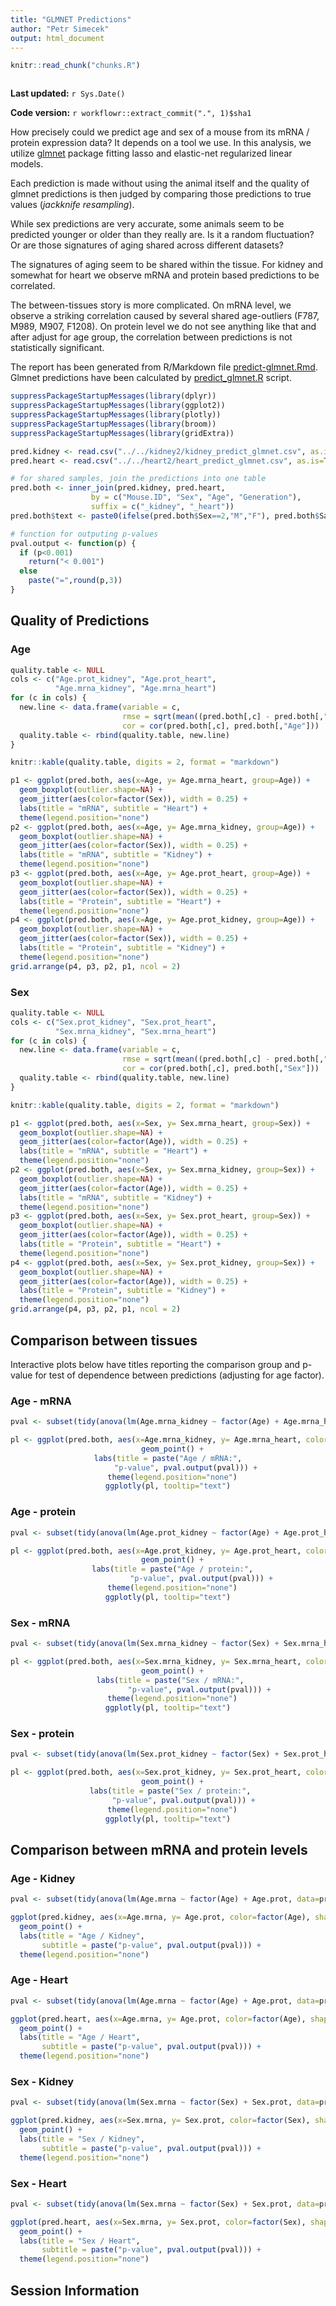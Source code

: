 ```yaml
---
title: "GLMNET Predictions"
author: "Petr Simecek"
output: html_document
---
```


```r
knitr::read_chunk("chunks.R")
```

```r
```

**Last updated:** `r Sys.Date()`

**Code version:** `r workflowr::extract_commit(".", 1)$sha1`


How precisely could we predict age and sex of a mouse from its mRNA / protein expression data? It depends on a tool we use. In this analysis, we utilize [glmnet](https://cran.r-project.org/web/packages/glmnet/index.html) package fitting lasso and elastic-net regularized linear models. 

Each prediction is made without using the animal itself and the quality of glmnet predictions is then judged by comparing those predictions to true values (*jackknife resampling*). 

While sex predictions are very accurate, some animals seem to be predicted younger or older than they really are. Is it a random fluctuation? Or are those signatures of aging shared across different datasets?

The signatures of aging seem to be shared within the tissue. For kidney and somewhat for heart we observe mRNA and protein based predictions to be correlated.

The between-tissues story is more complicated. On mRNA level, we observe a striking correlation caused by several shared age-outliers (F787, M989, M907, F1208). On protein level we do not see anything like that and after adjust for age group, the correlation between predictions is not statistically significant. 

The report has been generated from R/Markdown file [predict-glmnet.Rmd](https://github.com/simecek/TheAgingProteome/blob/master/analysis/predict-glmnet.Rmd). Glmnet predictions have been calculated by [predict_glmnet.R](https://github.com/simecek/TheAgingProteome/blob/master/code/predict_glmnet.R) script.

```r
suppressPackageStartupMessages(library(dplyr))
suppressPackageStartupMessages(library(ggplot2))
suppressPackageStartupMessages(library(plotly))
suppressPackageStartupMessages(library(broom))
suppressPackageStartupMessages(library(gridExtra))

pred.kidney <- read.csv("../../kidney2/kidney_predict_glmnet.csv", as.is=TRUE)
pred.heart <- read.csv("../../heart2/heart_predict_glmnet.csv", as.is=TRUE)

# for shared samples, join the predictions into one table
pred.both <- inner_join(pred.kidney, pred.heart, 
                  by = c("Mouse.ID", "Sex", "Age", "Generation"),
                  suffix = c("_kidney", "_heart"))
pred.both$text <- paste0(ifelse(pred.both$Sex==2,"M","F"), pred.both$Sample.Number_kidney)

# function for outputing p-values
pval.output <- function(p) {
  if (p<0.001) 
    return("< 0.001") 
  else 
    paste("=",round(p,3))
}

```


## Quality of Predictions

### Age

```r
quality.table <- NULL
cols <- c("Age.prot_kidney", "Age.prot_heart", 
          "Age.mrna_kidney", "Age.mrna_heart")
for (c in cols) {
  new.line <- data.frame(variable = c,
                         rmse = sqrt(mean((pred.both[,c] - pred.both[,"Age"])^2)),
                         cor = cor(pred.both[,c], pred.both[,"Age"]))
  quality.table <- rbind(quality.table, new.line)
}

knitr::kable(quality.table, digits = 2, format = "markdown")
```

```r
p1 <- ggplot(pred.both, aes(x=Age, y= Age.mrna_heart, group=Age)) +
  geom_boxplot(outlier.shape=NA) +
  geom_jitter(aes(color=factor(Sex)), width = 0.25) +
  labs(title = "mRNA", subtitle = "Heart") +
  theme(legend.position="none")
p2 <- ggplot(pred.both, aes(x=Age, y= Age.mrna_kidney, group=Age)) +
  geom_boxplot(outlier.shape=NA) +
  geom_jitter(aes(color=factor(Sex)), width = 0.25) +
  labs(title = "mRNA", subtitle = "Kidney") +
  theme(legend.position="none")
p3 <- ggplot(pred.both, aes(x=Age, y= Age.prot_heart, group=Age)) +
  geom_boxplot(outlier.shape=NA) +
  geom_jitter(aes(color=factor(Sex)), width = 0.25) +
  labs(title = "Protein", subtitle = "Heart") +
  theme(legend.position="none")
p4 <- ggplot(pred.both, aes(x=Age, y= Age.prot_kidney, group=Age)) +
  geom_boxplot(outlier.shape=NA) +
  geom_jitter(aes(color=factor(Sex)), width = 0.25) +
  labs(title = "Protein", subtitle = "Kidney") +
  theme(legend.position="none")
grid.arrange(p4, p3, p2, p1, ncol = 2)
```


### Sex 

```r
quality.table <- NULL
cols <- c("Sex.prot_kidney", "Sex.prot_heart", 
          "Sex.mrna_kidney", "Sex.mrna_heart")
for (c in cols) {
  new.line <- data.frame(variable = c,
                         rmse = sqrt(mean((pred.both[,c] - pred.both[,"Sex"])^2)),
                         cor = cor(pred.both[,c], pred.both[,"Sex"]))
  quality.table <- rbind(quality.table, new.line)
}

knitr::kable(quality.table, digits = 2, format = "markdown")
```

```r
p1 <- ggplot(pred.both, aes(x=Sex, y= Sex.mrna_heart, group=Sex)) +
  geom_boxplot(outlier.shape=NA) +
  geom_jitter(aes(color=factor(Age)), width = 0.25) +
  labs(title = "mRNA", subtitle = "Heart") +
  theme(legend.position="none")
p2 <- ggplot(pred.both, aes(x=Sex, y= Sex.mrna_kidney, group=Sex)) +
  geom_boxplot(outlier.shape=NA) +
  geom_jitter(aes(color=factor(Age)), width = 0.25) +
  labs(title = "mRNA", subtitle = "Kidney") +
  theme(legend.position="none")
p3 <- ggplot(pred.both, aes(x=Sex, y= Sex.prot_heart, group=Sex)) +
  geom_boxplot(outlier.shape=NA) +
  geom_jitter(aes(color=factor(Age)), width = 0.25) +
  labs(title = "Protein", subtitle = "Heart") +
  theme(legend.position="none")
p4 <- ggplot(pred.both, aes(x=Sex, y= Sex.prot_kidney, group=Sex)) +
  geom_boxplot(outlier.shape=NA) +
  geom_jitter(aes(color=factor(Age)), width = 0.25) +
  labs(title = "Protein", subtitle = "Kidney") +
  theme(legend.position="none")
grid.arrange(p4, p3, p2, p1, ncol = 2)
```

## Comparison between tissues 

Interactive plots below have titles reporting the comparison group and p-value for test of dependence between predictions (adjusting for age factor).

### Age - mRNA

<center>
```r
pval <- subset(tidy(anova(lm(Age.mrna_kidney ~ factor(Age) + Age.mrna_heart, data=pred.both))), term=="Age.mrna_heart")$p.value

pl <- ggplot(pred.both, aes(x=Age.mrna_kidney, y= Age.mrna_heart, color=factor(Age), shape=factor(Sex), text=text)) +
  geom_point() +
  labs(title = paste("Age / mRNA:",  
        "p-value", pval.output(pval))) +
  theme(legend.position="none")
ggplotly(pl, tooltip="text")
```
</center>

### Age - protein

<center>
```r
pval <- subset(tidy(anova(lm(Age.prot_kidney ~ factor(Age) + Age.prot_heart, data=pred.both))), term=="Age.prot_heart")$p.value

pl <- ggplot(pred.both, aes(x=Age.prot_kidney, y= Age.prot_heart, color=factor(Age), shape=factor(Sex), text=text)) +
  geom_point() +
  labs(title = paste("Age / protein:",
               "p-value", pval.output(pval))) +
  theme(legend.position="none")
ggplotly(pl, tooltip="text")
```
</center>

### Sex - mRNA

<center>
```r
pval <- subset(tidy(anova(lm(Sex.mrna_kidney ~ factor(Sex) + Sex.mrna_heart, data=pred.both))), term=="Sex.mrna_heart")$p.value

pl <- ggplot(pred.both, aes(x=Sex.mrna_kidney, y= Sex.mrna_heart, color=factor(Sex), shape=factor(Age)), text=text) +
  geom_point() +
  labs(title = paste("Sex / mRNA:", 
              "p-value", pval.output(pval))) +
  theme(legend.position="none")
ggplotly(pl, tooltip="text")
```
</center>

### Sex - protein

<center>
```r
pval <- subset(tidy(anova(lm(Sex.prot_kidney ~ factor(Sex) + Sex.prot_heart, data=pred.both))), term=="Sex.prot_heart")$p.value

pl <- ggplot(pred.both, aes(x=Sex.prot_kidney, y= Sex.prot_heart, color=factor(Sex), shape=factor(Age), text=text)) +
  geom_point() +
  labs(title = paste("Sex / protein:", 
       "p-value", pval.output(pval))) +
  theme(legend.position="none")
ggplotly(pl, tooltip="text")
```
</center>

## Comparison between mRNA and protein levels

### Age - Kidney

```r
pval <- subset(tidy(anova(lm(Age.mrna ~ factor(Age) + Age.prot, data=pred.kidney))), term=="Age.prot")$p.value

ggplot(pred.kidney, aes(x=Age.mrna, y= Age.prot, color=factor(Age), shape=factor(Sex))) +
  geom_point() +
  labs(title = "Age / Kidney", 
       subtitle = paste("p-value", pval.output(pval))) +
  theme(legend.position="none")
```

### Age - Heart

```r
pval <- subset(tidy(anova(lm(Age.mrna ~ factor(Age) + Age.prot, data=pred.heart))), term=="Age.prot")$p.value

ggplot(pred.heart, aes(x=Age.mrna, y= Age.prot, color=factor(Age), shape=factor(Sex))) +
  geom_point() +
  labs(title = "Age / Heart", 
       subtitle = paste("p-value", pval.output(pval))) +
  theme(legend.position="none")
```

### Sex - Kidney

```r
pval <- subset(tidy(anova(lm(Sex.mrna ~ factor(Sex) + Sex.prot, data=pred.kidney))), term=="Sex.prot")$p.value

ggplot(pred.kidney, aes(x=Sex.mrna, y= Sex.prot, color=factor(Sex), shape=factor(Age))) +
  geom_point() +
  labs(title = "Sex / Kidney", 
       subtitle = paste("p-value", pval.output(pval))) +
  theme(legend.position="none")
```

### Sex - Heart

```r
pval <- subset(tidy(anova(lm(Sex.mrna ~ factor(Sex) + Sex.prot, data=pred.heart))), term=="Sex.prot")$p.value

ggplot(pred.heart, aes(x=Sex.mrna, y= Sex.prot, color=factor(Sex), shape=factor(Age))) +
  geom_point() +
  labs(title = "Sex / Heart", 
       subtitle = paste("p-value", pval.output(pval))) +
  theme(legend.position="none")
```

## Session Information

```r
```
